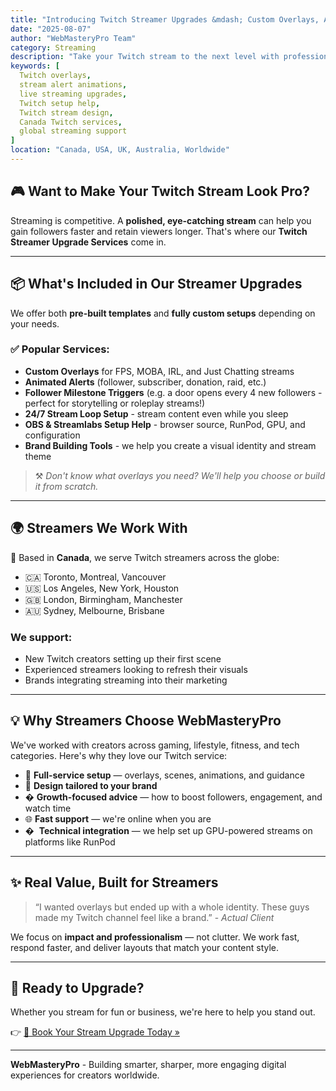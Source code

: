 ```yaml
---
title: "Introducing Twitch Streamer Upgrades &mdash; Custom Overlays, Alerts & 24/7 Support"
date: "2025-08-07"
author: "WebMasteryPro Team"
category: Streaming
description: "Take your Twitch stream to the next level with professional overlays, animated alerts, and 24/7 tech help from WebMasteryPro. Based in Canada, helping streamers worldwide."
keywords: [
  Twitch overlays,
  stream alert animations,
  live streaming upgrades,
  Twitch setup help,
  Twitch stream design,
  Canada Twitch services,
  global streaming support
]
location: "Canada, USA, UK, Australia, Worldwide"
---
```


## 🎮 Want to Make Your Twitch Stream Look Pro?

Streaming is competitive. A **polished, eye-catching stream** can help you gain followers faster and retain viewers longer.
That&apos;s where our **Twitch Streamer Upgrade Services** come in.

---

## 📦 What's Included in Our Streamer Upgrades

We offer both **pre-built templates** and **fully custom setups** depending on your needs.

### ✅ Popular Services:

- **Custom Overlays** for FPS, MOBA, IRL, and Just Chatting streams
- **Animated Alerts** (follower, subscriber, donation, raid, etc.)
- **Follower Milestone Triggers**
  (e.g. a door opens every 4 new followers - perfect for storytelling or roleplay streams!)
- **24/7 Stream Loop Setup** - stream content even while you sleep
- **OBS & Streamlabs Setup Help** - browser source, RunPod, GPU, and configuration
- **Brand Building Tools** - we help you create a visual identity and stream theme

> ⚒️ *Don't know what overlays you need? We'll help you choose or build it from scratch.*

---

## 🌍 Streamers We Work With

📍 Based in **Canada**, we serve Twitch streamers across the globe:

- 🇨🇦 Toronto, Montreal, Vancouver
- 🇺🇸 Los Angeles, New York, Houston
- 🇬🇧 London, Birmingham, Manchester
- 🇦🇺 Sydney, Melbourne, Brisbane

### We support:
- New Twitch creators setting up their first scene
- Experienced streamers looking to refresh their visuals
- Brands integrating streaming into their marketing

---

## 💡 Why Streamers Choose WebMasteryPro

We&apos;ve worked with creators across gaming, lifestyle, fitness, and tech categories.
Here&apos;s why they love our Twitch service:

- 🔧 **Full-service setup** &mdash; overlays, scenes, animations, and guidance
- 🎨 **Design tailored to your brand**
- �  **Growth-focused advice** &mdash; how to boost followers, engagement, and watch time
- 🌐 **Fast support** &mdash; we&apos;re online when you are
- � ️ **Technical integration** &mdash; we help set up GPU-powered streams on platforms like RunPod

---

## ✨ Real Value, Built for Streamers

> &ldquo;I wanted overlays but ended up with a whole identity. These guys made my Twitch channel feel like a brand.&rdquo; - *Actual Client*

We focus on **impact and professionalism** &mdash; not clutter.
We work fast, respond faster, and deliver layouts that match your content style.

---

## 🔗 Ready to Upgrade?

Whether you stream for fun or business, we&apos;re here to help you stand out.

👉 [📩 Book Your Stream Upgrade Today »](/contact)

---

**WebMasteryPro** - Building smarter, sharper, more engaging digital experiences for creators worldwide.
